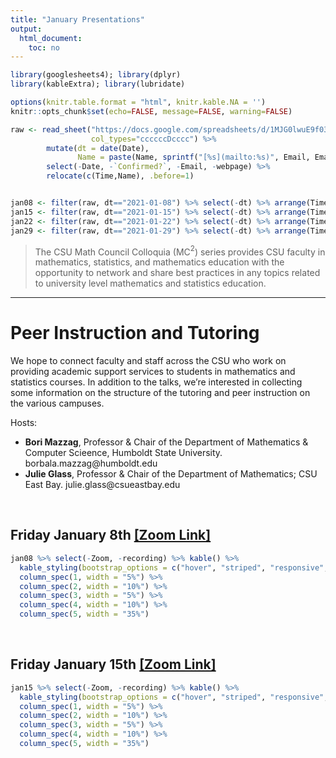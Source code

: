 ```yaml
---
title: "January Presentations"
output:
  html_document:
    toc: no
---
```


```r
library(googlesheets4); library(dplyr)
library(kableExtra); library(lubridate)

options(knitr.table.format = "html", knitr.kable.NA = '') 
knitr::opts_chunk$set(echo=FALSE, message=FALSE, warning=FALSE) 

raw <- read_sheet("https://docs.google.com/spreadsheets/d/1MJG0lwuE9f03LXEtaH53j-uJGHwAsAO1ckP_jDAm0gY/edit#gid=1389752095", 
                  col_types="ccccccDcccc") %>%
        mutate(dt = date(Date), 
               Name = paste(Name, sprintf("[%s](mailto:%s)", Email, Email))) %>% 
        select(-Date, -`Confirmed?`, -Email, -webpage) %>%
        relocate(c(Time,Name), .before=1)


jan08 <- filter(raw, dt=="2021-01-08") %>% select(-dt) %>% arrange(Time)
jan15 <- filter(raw, dt=="2021-01-15") %>% select(-dt) %>% arrange(Time)
jan22 <- filter(raw, dt=="2021-01-22") %>% select(-dt) %>% arrange(Time)
jan29 <- filter(raw, dt=="2021-01-29") %>% select(-dt) %>% arrange(Time)

```

> The CSU Math Council Colloquia (MC$^2$) series provides CSU faculty in mathematics, statistics, and mathematics education with the opportunity to network and share best practices in any topics related to university level mathematics and statistics education.

----

# Peer Instruction and Tutoring

We hope to connect faculty and staff across the CSU who work on providing academic support services to students in mathematics and statistics courses.  In addition to the talks, we're interested in collecting some information on the structure of the tutoring and peer instruction on the various campuses.

Hosts: 

* **Bori Mazzag**, Professor & Chair of the Department of Mathematics & Computer Scieence, Humboldt State University. borbala.mazzag@humboldt.edu
* **Julie Glass**, Professor & Chair of the Department of Mathematics; CSU East Bay. julie.glass@csueastbay.edu


<br>

## Friday January 8th [[Zoom Link]](`r na.omit(jan08$Zoom)[1]`)
```r
jan08 %>% select(-Zoom, -recording) %>% kable() %>% 
  kable_styling(bootstrap_options = c("hover", "striped", "responsive", "bordered")) %>%  
  column_spec(1, width = "5%") %>% 
  column_spec(2, width = "10%") %>%
  column_spec(3, width = "5%") %>%
  column_spec(4, width = "10%") %>% 
  column_spec(5, width = "35%")
```

<br>

## Friday January 15th [[Zoom Link]](`r na.omit(jan15$Zoom)[1]`)
```r
jan15 %>% select(-Zoom, -recording) %>% kable() %>% 
  kable_styling(bootstrap_options = c("hover", "striped", "responsive", "bordered")) %>%  
  column_spec(1, width = "5%") %>% 
  column_spec(2, width = "10%") %>%
  column_spec(3, width = "5%") %>%
  column_spec(4, width = "10%") %>% 
  column_spec(5, width = "35%")
```


<!---

<br>

## Friday January 22nd [[Zoom Link]](`r na.omit(jan22$Zoom)[1]`)
```r
jan22 %>% select(-Zoom, -recording) %>% kable() %>% 
  kable_styling(bootstrap_options = c("hover", "striped", "responsive", "bordered")) %>%  
  column_spec(1, width = "5%") %>% 
  column_spec(2, width = "10%") %>%
  column_spec(3, width = "5%") %>%
  column_spec(4, width = "10%") %>% 
  column_spec(5, width = "35%")
```

<br>

## Friday January 29th [[Zoom Link]](`r na.omit(jan29$Zoom)[1]`)
```r
jan29 %>% select(-Zoom, -recording) %>% kable() %>% 
  kable_styling(bootstrap_options = c("hover", "striped", "responsive", "bordered")) %>%  
  column_spec(1, width = "5%") %>% 
  column_spec(2, width = "10%") %>%
  column_spec(3, width = "5%") %>%
  column_spec(4, width = "10%") %>% 
  column_spec(5, width = "35%")
```

--->

